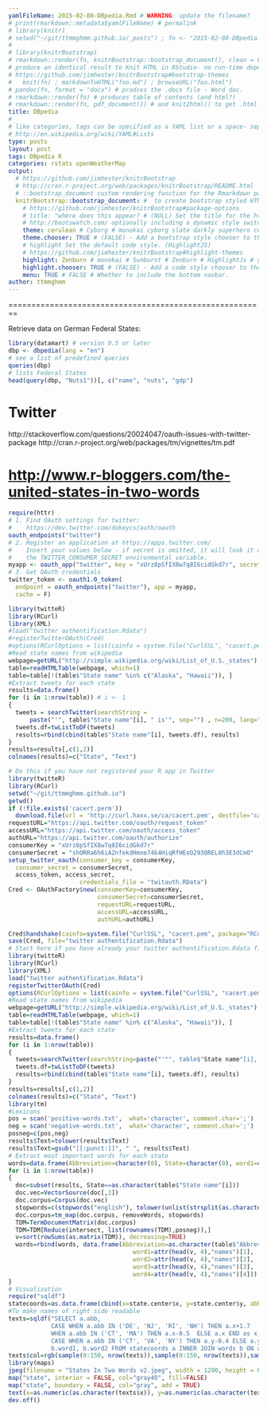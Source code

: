 ```yaml
---
yamlFileName: 2015-02-08-DBpedia.Rmd # WARNING: update the filename?
# print(rmarkdown::metadata$yamlFileName) # permalink
# library(knitr)
# setwd("~/git/ttmmghmm.github.io/_posts") ; fn <- "2015-02-08-DBpedia.Rmd" ; knit(fn)  # to get the .md file 
#
# library(knitrBootstrap)
# rmarkdown::render(fn, knitrBootstrap::bootstrap_document(), clean = FALSE) # no md?
# produce an identical result to Knit HTML in RStudio- no run-time dependency on RStudio
# https://github.com/jimhester/knitrBootstrap#bootstrap-themes
#   knit(fn) ; markdownToHTML("foo.md") ; browseURL("foo.html")
# pandoc(fn, format = "docx") # prodces the .docx file - Word doc.
# rmarkdown::render(fn) # produces table of contents (and html?)
# rmarkdown::render(fn, pdf_document()) # and knit2html() to get .html from .md
title: DBpedia
#
# like categories, tags can be specified as a YAML list or a space- separated string.
# http://en.wikipedia.org/wiki/YAML#Lists
type: posts
layout: post
tags: DBpedia R 
categories: rstats openWeatherMap
output:
  # https://github.com/jimhester/knitrBootstrap
  # http://cran.r-project.org/web/packages/knitrBootstrap/README.html
  # ::bootstrap_document custom rendering function for the Rmarkdown package.
  knitrBootstrap::bootstrap_document: #  to create bootstrap styled HTML reports - not .md
    # https://github.com/jimhester/knitrBootstrap#package-options
    # title: "where does this appear? # (NULL) Set the title for the html document
    # http://bootswatch.com/ optionally including a dynamic style switch.
    theme: cerulean # Cyborg # monokai cyborg slate darkly superhero cerulean 
    theme.chooser: TRUE # (FALSE) - Add a bootstrap style chooser to the page.
    # highlight Set the default code style. (HighlightJS)
    # https://github.com/jimhester/knitrBootstrap#highlight-themes
    highlight: Zenburn # monokai # Sunburst # Zenburn # HighlightJs # google code 
    highlight.chooser: TRUE # (FALSE) - Add a code style chooser to the page.
    menu: TRUE # FALSE # Whether to include the bottom navbar.
author: ttmmghmm
---
```


========================================================

Retrieve data on German Federal States:
```r
library(datamart) # version 0.5 or later
dbp <- dbpedia(lang = "en")
# see a list of predefined queries
queries(dbp)
# lists Federal States
head(query(dbp, "Nuts1"))[, c("name", "nuts", "gdp")
```


# Twitter
http://stackoverflow.com/questions/20024047/oauth-issues-with-twitter-package
http://cran.r-project.org/web/packages/tm/vignettes/tm.pdf


# <http://www.r-bloggers.com/the-united-states-in-two-words>

```r
require(httr)
# 1. Find OAuth settings for twitter:
#    https://dev.twitter.com/dokeycs/auth/oauth
oauth_endpoints("twitter")
# 2. Register an application at https://apps.twitter.com/
#    Insert your values below - if secret is omitted, it will look it up in
#    the TWITTER_CONSUMER_SECRET environmental variable.
myapp <- oauth_app("twitter", key = "xUrz8pSfIX8w7q8I6cidGkd7r", secret = "shORRa6h6iAZnfekdHmne74k4HiqRfHEoO2930REL8h3E3dCmO")
# 3. Get OAuth credentials
twitter_token <- oauth1.0_token(
  endpoint = oauth_endpoints("twitter"), app = myapp,
  cache = F)

```

```r
library(twitteR)
library(RCurl)
library(XML)
#load("twitter authentification.Rdata")
#registerTwitterOAuth(Cred)
#options(RCurlOptions = list(cainfo = system.file("CurlSSL", "cacert.pem", package = "RCurl")))
#Read state names from wikipedia
webpage=getURL("http://simple.wikipedia.org/wiki/List_of_U.S._states")
table=readHTMLTable(webpage, which=1)
table=table[!(table$"State name" %in% c("Alaska", "Hawaii")), ]
#Extract tweets for each state
results=data.frame()
for (i in 1:nrow(table)) # i <- 1
{
  tweets = searchTwitter(searchString =
      paste("'", table$"State name"[i], " is'", sep="") , n=200, lang="en")
  tweets.df=twListToDF(tweets)
  results=rbind(cbind(table$"State name"[i], tweets.df), results)
}
results=results[,c(1,2)]
colnames(results)=c("State", "Text")

```


```r
# Do this if you have not registered your R app in Twitter
library(twitteR)
library(RCurl)
setwd("~/git/ttmmghmm.github.io")
getwd()
if (!file.exists('cacert.perm'))
  download.file(url = 'http://curl.haxx.se/ca/cacert.pem', destfile='cacert.perm')
requestURL="https://api.twitter.com/oauth/request_token"
accessURL="https://api.twitter.com/oauth/access_token"
authURL="https://api.twitter.com/oauth/authorize"
consumerKey = "xUrz8pSfIX8w7q8I6cidGkd7r"
consumerSecret = "shORRa6h6iAZnfekdHmne74k4HiqRfHEoO2930REL8h3E3dCmO"
setup_twitter_oauth(consumer_key = consumerKey, 
  consumer_secret = consumerSecret, 
  access_token, access_secret,
                    credentials_file = "twitauth.RData")
Cred <- OAuthFactory$new(consumerKey=consumerKey,
                         consumerSecret=consumerSecret,
                         requestURL=requestURL,
                         accessURL=accessURL,
                         authURL=authURL)

Cred$handshake(cainfo=system.file("CurlSSL", "cacert.pem", package="RCurl"))
save(Cred, file="twitter authentification.Rdata")
# Start here if you have already your twitter authentification.Rdata file
library(twitteR)
library(RCurl)
library(XML)
load("twitter authentification.Rdata")
registerTwitterOAuth(Cred)
options(RCurlOptions = list(cainfo = system.file("CurlSSL", "cacert.pem", package = "RCurl")))
#Read state names from wikipedia
webpage=getURL("http://simple.wikipedia.org/wiki/List_of_U.S._states")
table=readHTMLTable(webpage, which=1)
table=table[!(table$"State name" %in% c("Alaska", "Hawaii")), ]
#Extract tweets for each state
results=data.frame()
for (i in 1:nrow(table))
{
  tweets=searchTwitter(searchString=paste("'"", table$"State name"[i], " is"'",sep=""), n=200, lang="en")
  tweets.df=twListToDF(tweets)
  results=rbind(cbind(table$"State name"[i], tweets.df), results)
}
results=results[,c(1,2)]
colnames(results)=c("State", "Text")
library(tm)
#Lexicons
pos = scan('positive-words.txt',  what='character', comment.char=';')
neg = scan('negative-words.txt',  what='character', comment.char=';')
posneg=c(pos,neg)
results$Text=tolower(results$Text)
results$Text=gsub("[[:punct:]]", " ", results$Text)
# Extract most important words for each state
words=data.frame(Abbreviation=character(0), State=character(0), word1=character(0), word2=character(0), word3=character(0), word4=character(0))
for (i in 1:nrow(table))
{
  doc=subset(results, State==as.character(table$"State name"[i]))
  doc.vec=VectorSource(doc[,2])
  doc.corpus=Corpus(doc.vec)
  stopwords=c(stopwords("english"), tolower(unlist(strsplit(as.character(table$"State name"), " "))), "like")
  doc.corpus=tm_map(doc.corpus, removeWords, stopwords)
  TDM=TermDocumentMatrix(doc.corpus)
  TDM=TDM[Reduce(intersect, list(rownames(TDM),posneg)),]
  v=sort(rowSums(as.matrix(TDM)), decreasing=TRUE)
  words=rbind(words, data.frame(Abbreviation=as.character(table$"Abbreviation"[i]), State=as.character(table$"State name"[i]),
                                   word1=attr(head(v, 4),"names")[1],
                                   word2=attr(head(v, 4),"names")[2],
                                   word3=attr(head(v, 4),"names")[3],
                                   word4=attr(head(v, 4),"names")[4]))
}
# Visualization
require("sqldf")
statecoords=as.data.frame(cbind(x=state.center$x, y=state.center$y, abb=state.abb))
#To make names of right side readable
texts=sqldf("SELECT a.abb,
            CASE WHEN a.abb IN ('DE', 'NJ', 'RI', 'NH') THEN a.x+1.7
            WHEN a.abb IN ('CT', 'MA') THEN a.x-0.5  ELSE a.x END as x,
            CASE WHEN a.abb IN ('CT', 'VA', 'NY') THEN a.y-0.4 ELSE a.y END as y,
            b.word1, b.word2 FROM statecoords a INNER JOIN words b ON a.abb=b.Abbreviation")
texts$col=rgb(sample(0:150, nrow(texts)),sample(0:150, nrow(texts)),sample(0:150, nrow(texts)),max=255)
library(maps)
jpeg(filename = "States In Two Words v2.jpeg", width = 1200, height = 600, quality = 100)
map("state", interior = FALSE, col="gray40", fill=FALSE)
map("state", boundary = FALSE, col="gray", add = TRUE)
text(x=as.numeric(as.character(texts$x)), y=as.numeric(as.character(texts$y)), apply(texts[,4:5] , 1 , paste , collapse = "n" ), cex=1, family="Humor Sans", col=texts$col)
dev.off()
```

